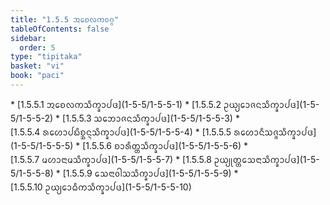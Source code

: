 ```yaml
---
title: "1.5.5 ᩋᨧᩮᩃᨠᩅᨣ᩠ᨣ"
tableOfContents: false
sidebar:
  order: 5
type: "tipitaka"
basket: "vi"
book: "paci"
---
```



<DynamicBreadcrumb />



<TableOfContents book="paci" section="1.5.5">
* [1.5.5.1 ᩋᨧᩮᩃᨠᩈᩥᨠ᩠ᨡᩣᨸᨴ](1-5-5/1-5-5-1)
* [1.5.5.2 ᩏᨿ᩠ᨿᩮᩣᨩᨶᩈᩥᨠ᩠ᨡᩣᨸᨴ](1-5-5/1-5-5-2)
* [1.5.5.3 ᩈᨽᩮᩣᨩᨶᩈᩥᨠ᩠ᨡᩣᨸᨴ](1-5-5/1-5-5-3)
* [1.5.5.4 ᩁᩉᩮᩣᨸᨭᩥᨧ᩠ᨨᨶ᩠ᨶᩈᩥᨠ᩠ᨡᩣᨸᨴ](1-5-5/1-5-5-4)
* [1.5.5.5 ᩁᩉᩮᩣᨶᩥᩈᨩ᩠ᨩᩈᩥᨠ᩠ᨡᩣᨸᨴ](1-5-5/1-5-5-5)
* [1.5.5.6 ᨧᩣᩁᩥᨲ᩠ᨲᩈᩥᨠ᩠ᨡᩣᨸᨴ](1-5-5/1-5-5-6)
* [1.5.5.7 ᨾᩉᩣᨶᩣᨾᩈᩥᨠ᩠ᨡᩣᨸᨴ](1-5-5/1-5-5-7)
* [1.5.5.8 ᩏᨿ᩠ᨿᩩᨲ᩠ᨲᩈᩮᨶᩣᩈᩥᨠ᩠ᨡᩣᨸᨴ](1-5-5/1-5-5-8)
* [1.5.5.9 ᩈᩮᨶᩣᩅᩤᩈᩈᩥᨠ᩠ᨡᩣᨸᨴ](1-5-5/1-5-5-9)
* [1.5.5.10 ᩏᨿ᩠ᨿᩮᩣᨵᩥᨠᩈᩥᨠ᩠ᨡᩣᨸᨴ](1-5-5/1-5-5-10)
</TableOfContents>